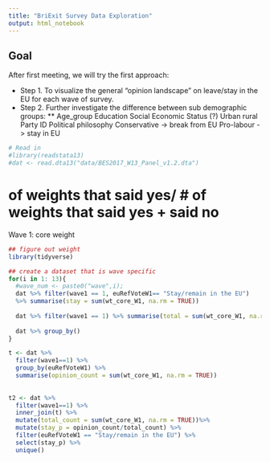 ```yaml
---
title: "BriExit Survey Data Exploration"
output: html_notebook
---
```

## Goal
After first meeting, we will try the first approach:

* Step 1. To visualize the general "opinion landscape" on leave/stay in the EU for each wave of survey. 
* Step 2. Further investigate the difference between sub demographic groups: 
** Age_group
Education
Social Economic Status (?)
Urban rural
Party ID
Political philosophy
Conservative -> break from EU
Pro-labour -> stay in EU


```r
# Read in
#library(readstata13)
#dat <- read.dta13("data/BES2017_W13_Panel_v1.2.dta")
```
# of weights that said yes/ # of weights that said yes + said no 
Wave 1: core weight
```r
## figure out weight
library(tidyverse)

## create a dataset that is wave specific 
for(i in 1: 13){
  #wave_num <- paste0("wave",i);
  dat %>% filter(wave1 == 1, euRefVoteW1== "Stay/remain in the EU") 
  %>% summarise(stay = sum(wt_core_W1, na.rm = TRUE))
  
  dat %>% filter(wave1 == 1) %>% summarise(total = sum(wt_core_W1, na.rm = TRUE))
  
  dat %>% group_by()
}

t <- dat %>%
  filter(wave1==1) %>%
  group_by(euRefVoteW1) %>%
  summarise(opinion_count = sum(wt_core_W1, na.rm = TRUE))
  
  
t2 <- dat %>%  
  filter(wave1==1) %>%
  inner_join(t) %>%
  mutate(total_count = sum(wt_core_W1, na.rm = TRUE))%>%
  mutate(stay_p = opinion_count/total_count) %>%
  filter(euRefVoteW1 == "Stay/remain in the EU") %>%
  select(stay_p) %>%
  unique()

```

